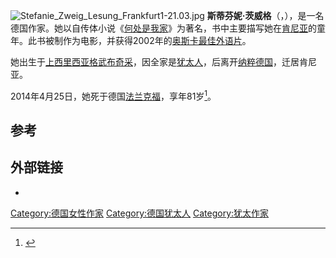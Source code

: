 [[File:Stefanie_Zweig_Lesung_Frankfurt1-21.03.jpg|thumb]]
'''斯蒂芬妮·茨威格'''（{{lang-de|'''Stefanie Zweig'''}}，{{bd|1932年|9月19日|2014年|4月25日|catIdx=Zweig}}），是一名德国作家。她以自传体小说《[[何处是我家|何处是我家]]》为著名，书中主要描写她在[[肯尼亚|肯尼亚]]的童年。此书被制作为电影，并获得2002年的[[奥斯卡最佳外语片|奥斯卡最佳外语片]]。

她出生于[[上西里西亚|上西里西亚]][[格武布奇采|格武布奇采]]，因全家是[[犹太人|犹太人]]，后离开[[纳粹德国|纳粹德国]]，迁居肯尼亚。

2014年4月25日，她死于德国[[法兰克福|法兰克福]]，享年81岁<ref>{{Cite web|url=http://www.bild.de/regional/frankfurt/schriftsteller/bestseller_autorin_gestorben-35719390.bild.html|title=Stefanie Zweig († 81) tot|publisher=''[[Bild|Bild]]''|language=de|date=27 April 2014|accessdate=27 April 2014|archive-date=2014-05-01|archive-url=https://web.archive.org/web/20140501050820/http://www.bild.de/regional/frankfurt/schriftsteller/bestseller_autorin_gestorben-35719390.bild.html|dead-url=no}}</ref>。

==参考==
{{Reflist}}

==外部链接==
{{Commons category|Stefanie Zweig}}
* {{IMDb name|0959004}}

{{Authority control}}
{{DEFAULTSORT:Zweig, Stefanie}}

[[Category:德国女性作家|Category:德国女性作家]]
[[Category:德国犹太人|Category:德国犹太人]]
[[Category:犹太作家|Category:犹太作家]]